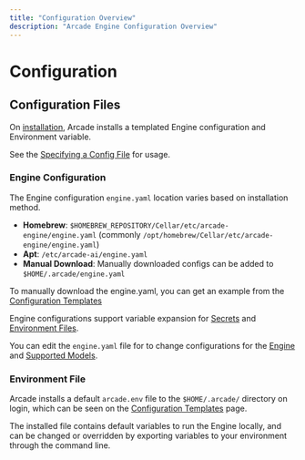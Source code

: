 ```yaml
---
title: "Configuration Overview"
description: "Arcade Engine Configuration Overview"
---
```



# Configuration

## Configuration Files
On [installation](/home/install/local), Arcade installs a templated Engine configuration and Environment variable.

See the [Specifying a Config File](/home/configure/engine#specify-a-config-file) for usage.

### Engine Configuration

The Engine configuration `engine.yaml` location varies based on installation method.
- **Homebrew**: `$HOMEBREW_REPOSITORY/Cellar/etc/arcade-engine/engine.yaml` (commonly `/opt/homebrew/Cellar/etc/arcade-engine/engine.yaml`)
- **Apt**: `/etc/arcade-ai/engine.yaml`
- **Manual Download**: Manually downloaded configs can be added to `$HOME/.arcade/engine.yaml`

<Note>To manually download the engine.yaml, you can get an example from the [Configuration Templates](/home/configure/templates)</Note>

Engine configurations support variable expansion for [Secrets](/home/configure/engine#secrets) and [Environment Files](/home/configure/engine#dotenv-files).

You can edit the `engine.yaml` file for to change configurations for the [Engine](/home/configure/engine) and [Supported Models](/home/configure/models).

### Environment File

Arcade installs a default `arcade.env` file to the `$HOME/.arcade/` directory on login,
which can be seen on the [Configuration Templates](/home/configure/templates) page.

The installed file contains default variables to run the Engine locally, and can be changed or
overridden by exporting variables to your environment through the command line.




